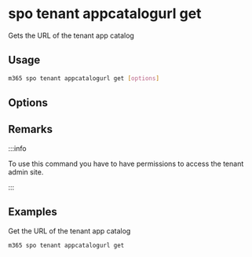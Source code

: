 
# spo tenant appcatalogurl get

Gets the URL of the tenant app catalog

## Usage

```sh
m365 spo tenant appcatalogurl get [options]
```

## Options

<Global />

## Remarks

:::info

To use this command you have to have permissions to access the tenant admin site.

:::

## Examples

Get the URL of the tenant app catalog

```sh
m365 spo tenant appcatalogurl get
```
